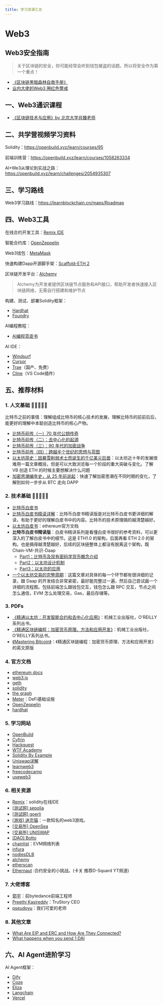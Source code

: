 ```yaml
---
title: 学习资源汇总
---
```


# Web3

## Web3安全指南
> 关于区块链的安全，你可能经常会听到钱包被盗的话题。所以将安全作为第一个重点！

- [《区块链黑暗森林自救手册》](https://github.com/slowmist/Blockchain-dark-forest-selfguard-handbook/blob/main/README_CN.md)
- [业内大佬的Web3 圈红色警戒](https://mp.weixin.qq.com/s/o9YfjGpEcALKP5iSzQ6UkA)


## 一、Web3通识课程

- [《区块链技术与应用》by 北京大学肖臻老师](https://www.bilibili.com/video/BV1Vt411X7JF/)

## 二、共学营视频学习资料

Solidity：https://openbuild.xyz/learn/courses/95

前端训练营：https://openbuild.xyz/learn/courses/1058263334

AI+We3从理论到实战之路：https://openbuild.xyz/learn/challenges/2054935307

## 三、学习路线

Web3学习路线：https://learnblockchain.cn/maps/Roadmap

## 四、Web3工具

在线合约开发工具：[Remix IDE](https://nextra.site/docs/docs-theme/start)

智能合约库：[OpenZeppelin](https://www.openzeppelin.com/solidity-contracts)

Web3钱包：[MetaMask](https://chromewebstore.google.com/detail/metamask/nkbihfbeogaeaoehlefnkodbefgpgknn)

快速构建Dapp开源脚手架：[Scaffold-ETH 2](https://github.com/scaffold-eth/scaffold-eth-2)

区块链开发平台：[Alchemy](https://www.alchemy.com/)
> Alchemy为开发者提供区块链节点服务和API接口，帮助开发者快速接入区块链网络，无需自行搭建和维护节点


构建、测试、部署Solidity框架：
- [Hardhat](https://hardhat.org/tutorial)
- [Foundry](https://book.getfoundry.sh/getting-started/installation) 

AI编程教程：
- [AI编程蓝皮书](https://superhuang.feishu.cn/wiki/CBBPwvgEuicVhFkx0s7cPmhpn4e)

AI IDE：
- [Windsurf](https://codeium.com/windsurf)
- [Cursor](https://www.cursor.com/cn)
- [Trae](https://openbuildxyz.feishu.cn/wiki/HPOkwMjmkinA4pkNE2ccKnwdnrc)（国产、免费）
- [Cline](https://cline.bot/)（VS Code插件）

## 五、推荐材料
### 1. 人文基础 🌟🌟🌟🌟🌟

比特币之前的事情：理解组成比特币的核心技术的发展，理解比特币的前前后后，能更好的理解中本聪创造比特币的核心产物。

- [比特币前传（一）70 年代公钥传奇](https://foresightnews.pro/article/detail/13987)
- [比特币前传（二）：去中心化的起源](https://foresightnews.pro/article/detail/14114)
- [比特币前传（三）：90 年代的加密战争](https://foresightnews.pro/article/detail/14545)
- [比特币前传（四）：跨越半个世纪的思想与蓝图](https://foresightnews.pro/article/detail/14783)
- [以太坊简史：因暴雪削弱术士而诞生的千亿美元巨兽](https://foresightnews.pro/article/detail/13531)：以太坊近十年的发展很难用一篇文章概括，但是可以大致浏览每一个阶段的重大突破与变化。了解 VB 创造 ETH 的时候主要想解决什么问题
- [加密思潮编年史，从 25 年前说起](https://foresightnews.pro/article/detail/961)：快速了解加密思潮在不同时期的变化，了解到如何一步步从 BTC 走向 DAPP

### 2. 技术基础 🌟🌟🌟🌟🌟

- [比特币白皮书](https://github.com/xiaolai/bitcoin-whitepaper-chinese-translation)
- [比特币白皮书精读详解](https://mp.weixin.qq.com/s/eYCbAD_tPG9PmuFE1LvCWA)：比特币白皮书精读版是对比特币白皮书更详细的解读，有助于更好的理解白皮书中的内容。比特币的技术原理搞的越清楚越好。
- [以太坊白皮书](https://ethereum.org/en/whitepaper/)：ethereum官方文档
- **比特币白皮书精读版**：白皮书精讲系列是看懂白皮书很好的参考资料，可以更深入的了解白皮书中的细节。这是 ETH1.0 的架构，后面再看 ETH 2.0 的架构。也是搞得越清楚越好，后续的区块链整体上都没有脱离这个架构，既 Chain-VM-共识-Daap
  - [Part1：比特币及现有密码学货币概念介绍](https://zhuanlan.zhihu.com/p/37747240)
  - [Part2：以太坊设计机制](https://zhuanlan.zhihu.com/p/38002875)
  - [Part3：以太坊的应用](https://zhuanlan.zhihu.com/p/38003169)
- [一个以太坊交易的完整周期](https://www.notonlyowner.com/learn/what-happens-when-you-send-one-dai)：这篇文章对具体的每一个环节都有很详细的记录，跟 Daap 的开发结合非常紧密，最好能完整过一遍，然后自己尝试画一个详细的流程图。包括前端怎么跟钱包交互，钱包怎么跟 RPC 交互，节点之间怎么通信，EVM 怎么处理交易，Gas，最后存储等。

### 3. PDFs

- [《精通以太坊：开发智能合约和去中心化应用》](https://github.com/inoutcode/ethereum_book)：机械工业出版社，O'REILLY系列丛书。
- [《精通区块链编程：加密货币原理、方法和应用开发》](https://github.com/tianmingyun/MasterBitcoin2CN/blob/master/SUMMARY.md)：机械工业出版社，O'REILLY系列丛书。
- [《Mastering Bitcoin》](https://github.com/bitcoinbook/bitcoinbook)：《精通区块链编程：加密货币原理、方法和应用开发》的英文原版

### 4. 官方文档

- [ethereum docs](https://ethereum.org/en/developers/docs/)
- [web3.js](https://web3js.readthedocs.io/en/v1.10.0/)
- [geth](https://geth.ethereum.org/)
- [solidity](https://soliditylang.org/)
- [the graph](https://thegraph.com/zh/)
- [Meter](https://meter.io/)：DeFi基础设施
- [OpenZeppelin](https://docs.openzeppelin.com/contracts/5.x/)
- [hardhat](https://hardhat.org/hardhat-runner/docs/getting-started)

### 5. 学习网站

- [OpenBuild](https://openbuild.xyz/)
- [Cyfrin](https://updraft.cyfrin.io/courses) 
- [Hackquest](https://www.hackquest.io/zh-cn/learning-track/Ethereum)
- [WTF Academy](https://www.wtf.academy/zh/course)
- [Solidity By Example](https://solidity-by-example.org/)
- [Uniswap详解](https://www.rareskills.io/uniswap-v2-book)
- [learnweb3](https://learnweb3.io/)
- [freecodecamp](https://www.freecodecamp.org/news/tag/solidity/)
- [useweb3](https://www.useweb3.xyz/courses)

### 6. 相关资源

- [Remix](https://remix.ethereum.org/)：solidity在线IDE
- [[测试网] sepolia](https://sepolia.dev/)
- [[测试网] goerli](https://goerli.net/)
- [[游戏] 迷恋猫](https://www.cryptokitties.co)：一款知名的web3游戏。
- [[交易所] OpenSea](https://opensea.io/)
- [[交易所] UNISWAP](https://uniswap.org/)
- [[DAO] Botto](https://www.botto.com/community)
- [chainlist](https://chainlist.org/)：EVM网络列表
- [infura](https://www.infura.io/zh)
- [nodiesDLB](https://www.nodies.app/)
- [alchemy](https://www.alchemy.com/)
- [etherscan](https://etherscan.io/)
- [Ethernaut](https://ethernaut.openzeppelin.com/) :合约安全的小挑战。(卡关 推荐D-Squard YT频道)

### 7. 大佬博客

- [郭宇](https://guoyu.mirror.xyz/)：前bytedance前端工程师
- [Preethi Kasireddy](https://www.preethikasireddy.com/)：TruStory CEO
- [pseudoyu](https://www.pseudoyu.com/zh/)：我们可爱的老师

### 8. 其他文章

- [What Are EIP and ERC and How Are They Connected?](https://www.coindesk.com/learn/what-are-eip-and-erc-and-how-are-they-connected/)
- [What happens when you send 1 DAI](https://www.notonlyowner.com/learn/what-happens-when-you-send-one-dai)


## 六、AI Agent进阶学习

AI Agent框架：
- [Dify](https://docs.dify.ai/zh-hans/guides/application-orchestrate)
- [Coze](https://www.coze.cn/open/docs/guides/quickstart)
- [Eliza](https://elizaos.github.io/eliza/)
- [Langchain](https://www.langchain.com.cn/)
- [Vercel](https://vercel.com/templates/ai)

